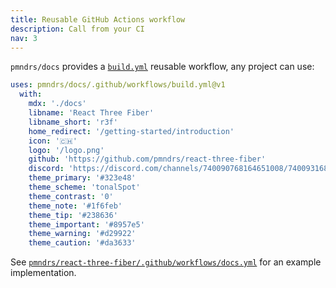 ```yaml
---
title: Reusable GitHub Actions workflow
description: Call from your CI
nav: 3
---
```


`pmndrs/docs` provides a [`build.yml`](.github/workflows/build.yml) reusable workflow, any project can use:

```yml
uses: pmndrs/docs/.github/workflows/build.yml@v1
  with:
    mdx: './docs'
    libname: 'React Three Fiber'
    libname_short: 'r3f'
    home_redirect: '/getting-started/introduction'
    icon: '🇨🇭'
    logo: '/logo.png'
    github: 'https://github.com/pmndrs/react-three-fiber'
    discord: 'https://discord.com/channels/740090768164651008/740093168770613279'
    theme_primary: '#323e48'
    theme_scheme: 'tonalSpot'
    theme_contrast: '0'
    theme_note: '#1f6feb'
    theme_tip: '#238636'
    theme_important: '#8957e5'
    theme_warning: '#d29922'
    theme_caution: '#da3633'
```

See [`pmndrs/react-three-fiber/.github/workflows/docs.yml`](https://github.com/pmndrs/react-three-fiber/blob/master/.github/workflows/docs.yml) for an example implementation.
